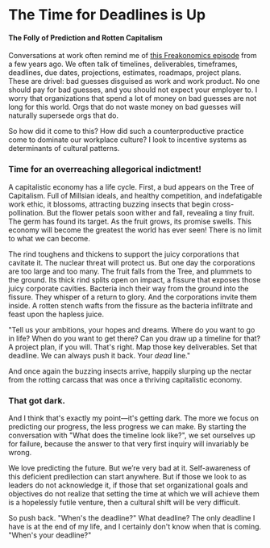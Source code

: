 # The Time for Deadlines is Up
#### The Folly of Prediction and Rotten Capitalism

Conversations at work often remind me of [this Freakonomics episode](http://freakonomics.com/2011/06/30/freakonomics-radio-hour-long-episode-4-%E2%80%9Cthe-folly-of-prediction%E2%80%9D-2/) from a few years ago. We often talk of timelines, deliverables, timeframes, deadlines, due dates, projections, estimates, roadmaps, project plans. These are drivel: bad guesses disguised as work and work product. No one should pay for bad guesses, and you should not expect your employer to. I worry that organizations that spend a lot of money on bad guesses are not long for this world. Orgs that do not waste money on bad guesses will naturally supersede orgs that do.

So how did it come to this? How did such a counterproductive practice come to dominate our workplace culture? I look to incentive systems as determinants of cultural patterns.

### Time for an overreaching allegorical indictment!

A capitalistic economy has a life cycle. First, a bud appears on the Tree of Capitalism. Full of Millsian ideals, and healthy competition, and indefatigable work ethic, it blossoms, attracting buzzing insects that begin cross-pollination. But the flower petals soon wither and fall, revealing a tiny fruit. The germ has found its target. As the fruit grows, its promise swells. This economy will become the greatest the world has ever seen! There is no limit to what we can become.

The rind toughens and thickens to support the juicy corporations that cavitate it. The nuclear threat will protect us. But one day the corporations are too large and too many. The fruit falls from the Tree, and plummets to the ground. Its thick rind splits open on impact, a fissure that exposes those juicy corporate cavities. Bacteria inch their way from the ground into the fissure. They whisper of a return to glory. And the corporations invite them inside. A rotten stench wafts from the fissure as the bacteria infiltrate and feast upon the hapless juice.

"Tell us your ambitions, your hopes and dreams. Where do you want to go in life? When do you want to get there? Can you draw up a timeline for that? A project plan, if you will. That's right. Map those key deliverables. Set that deadline. We can always push it back. Your *dead* line."

And once again the buzzing insects arrive, happily slurping up the nectar from the rotting carcass that was once a thriving capitalistic economy.

### That got dark.

And I think that's exactly my point—it's getting dark. The more we focus on predicting our progress, the less progress we can make. By starting the conversation with "What does the timeline look like?", we set ourselves up for failure, because the answer to that very first inquiry will invariably be wrong.

We love predicting the future. But we’re very bad at it. Self-awareness of this deficient predilection can start anywhere. But if those we look to as leaders do not acknowledge it, if those that set organizational goals and objectives do not realize that setting the time at which we will achieve them is a hopelessly futile venture, then a cultural shift will be very difficult.

So push back. "When's the deadline?" What deadline? The only deadline I have is at the end of my life, and I certainly don't know when that is coming. "When's your deadline?"
